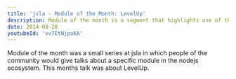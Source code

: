 ```yaml
---
title: 'jsla - Module of the Month: LevelUp'
description: Module of the month is a segment that highlights one of the many npm modules that make Node.js so great. This month's module was LevelUp
date: 2014-08-28
youtubeId: 'vv7EtNjpuKA'
---
```


Module of the month was a small series at jsla in which people of the community would give talks about a specific module in the nodejs ecosystem. This months talk was about LevelUp.
